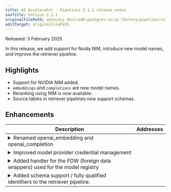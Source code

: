 ```yaml
---
title: AI Accelerator - Pipelines 2.1.1 release notes
navTitle: Version 2.1.1
originalFilePath: advocacy_docs/edb-postgres-ai/ai-factory/pipeline/rel_notes/src/rel_notes_2.1.1.yml
editTarget: originalFilePath
---
```


Released: 3 February 2025

In this release, we add support for Nvida NIM, introduce new model names, and improve the retriever pipeline.

## Highlights

- Support for NVIDIA NIM added.
- `embeddings` and `completions` are new model names.
- Reranking using NIM is now available.
- Source tables in retriever pipelines now support schemas.

## Enhancements

<table class="table w-100"><thead><tr><th>Description</th><th width="10%">Addresses</th></tr></thead><tbody>
<tr><td><details><summary>Renamed openai_embedding and openai_completion</summary><hr/><p>The model names <code>openai_embedding</code> and <code>openai_completion</code> have been renamed to <code>embeddings</code> and <code>completions</code> respectively. The old names are still supported for backward compatibility.</p>
</details></td><td></td></tr>
<tr><td><details><summary>Improved model provider credential management</summary><hr/><p>Improve model provider credential management in the create_model() call. New credentials no longer get silently ignored if credentials already exist.</p>
</details></td><td></td></tr>
<tr><td><details><summary>Added handler for the FDW (foreign data wrappers) used for the model registry</summary><hr/><p>The handler has no functionality but it satisfies the FDW handler interface. This avoids certain issues with PG system calls that happen when FDWs don't have any handlers.</p>
</details></td><td></td></tr>
<tr><td><details><summary>Added schema support / fully qualified identifiers to the retriever pipeline.</summary><hr/><p>For retrievers with table sources, the source table and vector table can now be in any schema in the PG database. The schema can either be passed during retriever creation (fully qualified identifier) or can be omitted. If the schema is omitted, we resolve and store the applicable schema.</p>
</details></td><td></td></tr>
</tbody></table>


